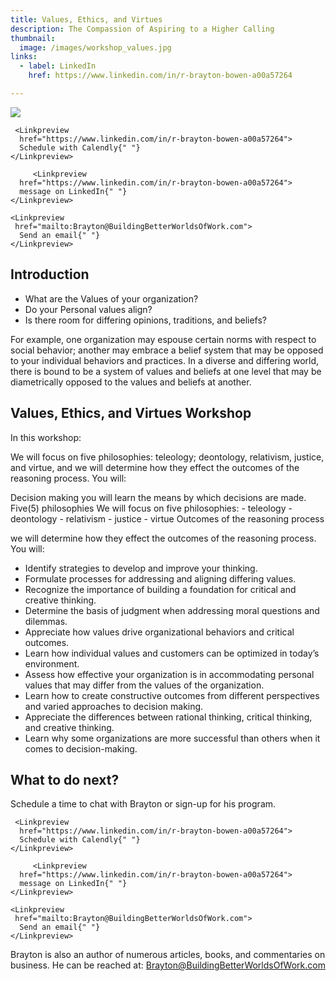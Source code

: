 ```yaml
---
title: Values, Ethics, and Virtues
description: The Compassion of Aspiring to a Higher Calling
thumbnail:
  image: /images/workshop_values.jpg
links:
  - label: LinkedIn
    href: https://www.linkedin.com/in/r-brayton-bowen-a00a57264

---
```





<div className="flex max-w-[800px] flex-col gap-4 items-center">
  <img
   src="/images/workshop_values.jpg"
    className="w-6/12 rounded-xl border shadow-2xl"
  />
  <div className="flex w-full flex-col gap-2 my-8 sm:flex-row">

     <Linkpreview 
      href="https://www.linkedin.com/in/r-brayton-bowen-a00a57264">
      Schedule with Calendly{" "}
    </Linkpreview>

         <Linkpreview 
      href="https://www.linkedin.com/in/r-brayton-bowen-a00a57264">
      message on LinkedIn{" "}
    </Linkpreview>

    <Linkpreview 
     href="mailto:Brayton@BuildingBetterWorldsOfWork.com">
      Send an email{" "}
    </Linkpreview>

  </div>
</div>


## Introduction

- What are the Values of your organization? 
- Do your Personal values align?
- Is there room for differing opinions, traditions, and beliefs?


For example, one organization may espouse certain norms with respect to social behavior; another may embrace a belief system that may be opposed to your individual behaviors and practices. In a diverse and differing world, there is bound to be a system of values and beliefs at one level that may be diametrically opposed to the values and beliefs at another.


##  Values, Ethics, and Virtues Workshop
In this workshop:


 We will focus on five philosophies: teleology; deontology, relativism, justice, and virtue, and we will determine how they effect the outcomes of the reasoning process. You will:



<Steps>

  <Step>
  Decision making
  </Step>
you will learn the means by which decisions are made.


  <Step>
  Five(5) philosophies
  </Step>
We will focus on five philosophies:
  - teleology
  - deontology
  - relativism
  - justice
  - virtue


  <Step>
  Outcomes of the reasoning process
  </Step>

we will determine how they effect the outcomes of the reasoning process. You will:

- Identify strategies to develop and improve your thinking.
- Formulate processes for addressing and aligning differing values.
- Recognize the importance of building a foundation for critical and creative thinking.
- Determine the basis of judgment when addressing moral questions and dilemmas.
- Appreciate how values drive organizational behaviors and critical outcomes.
- Learn how individual values and customers can be optimized in today’s environment.
- Assess how effective your organization is in accommodating personal values that may differ from the values of the organization.
- Learn how to create constructive outcomes from different perspectives and varied approaches to decision making.
- Appreciate the differences between rational thinking, critical thinking, and creative thinking.
- Learn why some organizations are more successful than others when it comes to decision-making.

</Steps>









## What to do next?


Schedule a time to chat with Brayton or sign-up for his program.

<div className="flex max-w-[800px] flex-col gap-4">

  <div className="flex w-full flex-col gap-2 my-8 sm:flex-row">

     <Linkpreview
      href="https://www.linkedin.com/in/r-brayton-bowen-a00a57264">
      Schedule with Calendly{" "}
    </Linkpreview>

         <Linkpreview
      href="https://www.linkedin.com/in/r-brayton-bowen-a00a57264">
      message on LinkedIn{" "}
    </Linkpreview>

    <Linkpreview
     href="mailto:Brayton@BuildingBetterWorldsOfWork.com">
      Send an email{" "}
    </Linkpreview>

  </div>
</div>


<CognitoFormEmbed src = "https://www.cognitoforms.com/f/IehzsXNmx0ekLsE6scWo-Q/1" />

Brayton is also an author of numerous articles, books, and commentaries on business. He can be reached at: Brayton@BuildingBetterWorldsOfWork.com
